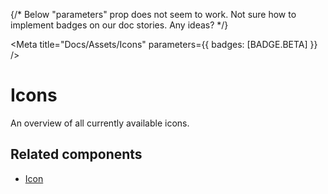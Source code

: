 
{/* Below "parameters" prop does not seem to work. Not sure how to implement badges on our doc stories. Any ideas? */}

<Meta title="Docs/Assets/Icons" parameters={{ badges: [BADGE.BETA] }} />

# Icons

An overview of all currently available icons.

<AmsterdamIconGallery />

## Related components

- [Icon](/docs/components-media-icon--docs)
